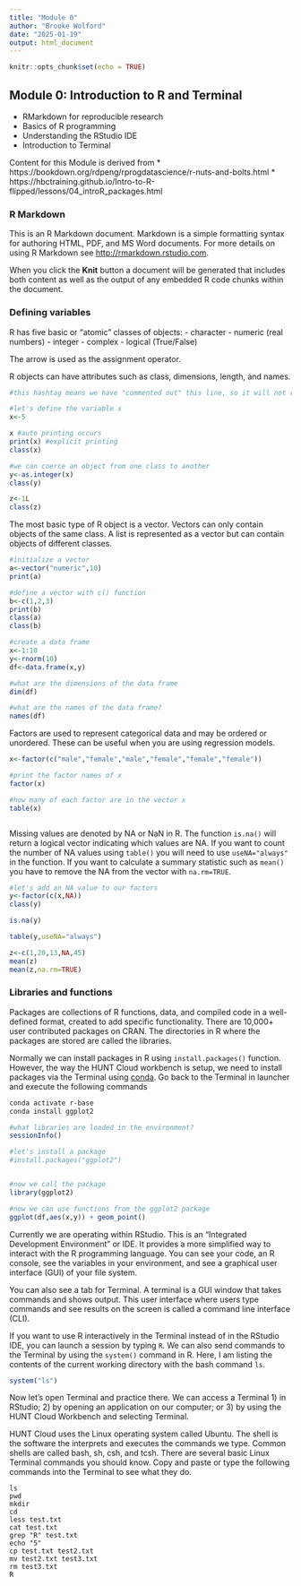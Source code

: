 ```yaml
---
title: "Module 0"
author: "Brooke Wolford"
date: "2025-01-19"
output: html_document
---
```


```r
knitr::opts_chunk$set(echo = TRUE)
```

## Module 0: Introduction to R and Terminal

* RMarkdown for reproducible research
* Basics of R programming
* Understanding the RStudio IDE
* Introduction to Terminal

Content for this Module is derived from
* https://bookdown.org/rdpeng/rprogdatascience/r-nuts-and-bolts.html
* https://hbctraining.github.io/Intro-to-R-flipped/lessons/04_introR_packages.html

### R Markdown
This is an R Markdown document. Markdown is a simple formatting syntax for authoring HTML, PDF, and MS Word documents. For more details on using R Markdown see <http://rmarkdown.rstudio.com>.

When you click the **Knit** button a document will be generated that includes both content as well as the output of any embedded R code chunks within the document. 

### Defining variables
R has five basic or “atomic” classes of objects:
- character
- numeric (real numbers)
- integer
- complex
- logical (True/False)

The arrow is used as the assignment operator. 

R objects can have attributes such as class, dimensions, length, and names.

```r
#this hashtag means we have "commented out" this line, so it will not run

#let's define the variable x 
x<-5

x #auto printing occurs
print(x) #explicit printing
class(x)

#we can coerce an object from one class to another
y<-as.integer(x)
class(y)

z<-1L
class(z)
```

The most basic type of R object is a vector. Vectors can only contain objects of the same class. A list is represented as a vector but can contain objects of different classes.
```r

#initialize a vector
a<-vector("numeric",10)
print(a)

#define a vector with c() function
b<-c(1,2,3)
print(b)
class(a)
class(b)

#create a data frame
x<-1:10
y<-rnorm(10)
df<-data.frame(x,y)

#what are the dimensions of the data frame
dim(df)

#what are the names of the data frame?
names(df)

```

Factors are used to represent categorical data and may be ordered or unordered. These can be useful when you are using regression models.
```r

x<-factor(c("male","female","male","female","female","female"))

#print the factor names of x
factor(x)

#how many of each factor are in the vector x
table(x)



```

Missing values are denoted by NA or NaN in R. The function `is.na()` will return a logical vector indicating which values are NA. If you want to count the number of NA values using `table()` you will need to use `useNA="always"` in the function. If you want to calculate a summary statistic such as `mean()` you have to remove the NA from the vector with `na.rm=TRUE`.

```r

#let's add an NA value to our factors
y<-factor(c(x,NA))
class(y)

is.na(y)

table(y,useNA="always")

z<-c(1,20,13,NA,45)
mean(z) 
mean(z,na.rm=TRUE)

```

### Libraries and functions
Packages are collections of R functions, data, and compiled code in a well-defined format, created to add specific functionality. There are 10,000+ user contributed packages on CRAN. The directories in R where the packages are stored are called the libraries.

Normally we can install packages in R using `install.packages()` function. However, the way the HUNT Cloud workbench is setup, we need to install packages via the Terminal using [conda](https://docs.conda.io/projects/conda/en/stable/user-guide/tasks/manage-pkgs.html). Go back to the Terminal in launcher and execute the following commands 

```bash
conda activate r-base
conda install ggplot2
```

```r

#what libraries are loaded in the environment?
sessionInfo()

#let's install a package
#install.packages("ggplot2")


#now we call the package
library(ggplot2)

#now we can use functions from the ggplot2 package
ggplot(df,aes(x,y)) + geom_point()

```

Currently we are operating within RStudio. This is an "Integrated Development Environment" or IDE. It provides a more simplified way to interact with the R programming language. You can see your code, an R console, see the variables in your environment, and see a graphical user interface (GUI) of your file system. 

You can also see a tab for Terminal. A terminal is a GUI window that takes commands and shows output. This user interface where users type commands and see results on the screen is called a command line interface (CLI). 

If you want to use R interactively in the Terminal instead of in the RStudio IDE, you can launch a session by typing `R`. We can also send commands to the Terminal by using the `system()` command in R. Here, I am listing the contents of the current working directory with the bash command `ls`. 

```r

system("ls")

```

Now let's open Terminal and practice there. We can access a Terminal 1) in RStudio; 2) by opening an application on our computer; or 3) by using the HUNT Cloud Workbench and selecting Terminal.

HUNT Cloud uses the Linux operating system called Ubuntu. The shell is the software the interprets and executes the commands we type. Common shells are called bash, sh, csh, and tcsh. There are several basic Linux Terminal commands you should know. Copy and paste or type the following commands into the Terminal to see what they do.


```
ls
pwd
mkdir
cd
less test.txt
cat test.txt
grep "R" test.txt
echo "5"
cp test.txt test2.txt
mv test2.txt test3.txt
rm test3.txt
R
```

